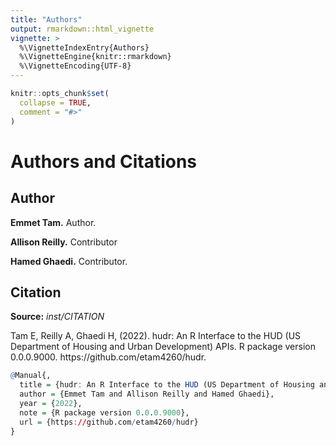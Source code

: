 ```yaml
---
title: "Authors"
output: rmarkdown::html_vignette
vignette: >
  %\VignetteIndexEntry{Authors}
  %\VignetteEngine{knitr::rmarkdown}
  %\VignetteEncoding{UTF-8}
---
```


```r
knitr::opts_chunk$set(
  collapse = TRUE,
  comment = "#>"
)
```

# Authors and Citations

## Author

**Emmet Tam.** Author. 

**Allison Reilly.** Contributor

**Hamed Ghaedi.** Contributor.

## Citation

**Source:**   *inst/CITATION*

Tam E, Reilly A, Ghaedi H, (2022). hudr: An R Interface to the HUD (US
Department of Housing and Urban Development) APIs. R package version 0.0.0.9000.
https://github.com/etam4260/hudr.

``` r
@Manual{,
  title = {hudr: An R Interface to the HUD (US Department of Housing and Urban Development) APIs},
  author = {Emmet Tam and Allison Reilly and Hamed Ghaedi},
  year = {2022},
  note = {R package version 0.0.0.9000},
  url = {https://github.com/etam4260/hudr}
}
```
